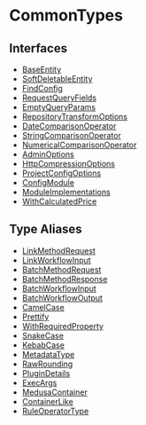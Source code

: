 
# CommonTypes

## Interfaces

- [BaseEntity](../CommonTypes/interfaces/types.CommonTypes.BaseEntity/page.mdx)
- [SoftDeletableEntity](../CommonTypes/interfaces/types.CommonTypes.SoftDeletableEntity/page.mdx)
- [FindConfig](../CommonTypes/interfaces/types.CommonTypes.FindConfig/page.mdx)
- [RequestQueryFields](../CommonTypes/interfaces/types.CommonTypes.RequestQueryFields/page.mdx)
- [EmptyQueryParams](../CommonTypes/interfaces/types.CommonTypes.EmptyQueryParams/page.mdx)
- [RepositoryTransformOptions](../CommonTypes/interfaces/types.CommonTypes.RepositoryTransformOptions/page.mdx)
- [DateComparisonOperator](../CommonTypes/interfaces/types.CommonTypes.DateComparisonOperator/page.mdx)
- [StringComparisonOperator](../CommonTypes/interfaces/types.CommonTypes.StringComparisonOperator/page.mdx)
- [NumericalComparisonOperator](../CommonTypes/interfaces/types.CommonTypes.NumericalComparisonOperator/page.mdx)
- [AdminOptions](../CommonTypes/interfaces/types.CommonTypes.AdminOptions/page.mdx)
- [HttpCompressionOptions](../CommonTypes/interfaces/types.CommonTypes.HttpCompressionOptions/page.mdx)
- [ProjectConfigOptions](../CommonTypes/interfaces/types.CommonTypes.ProjectConfigOptions/page.mdx)
- [ConfigModule](../CommonTypes/interfaces/types.CommonTypes.ConfigModule/page.mdx)
- [ModuleImplementations](../CommonTypes/interfaces/types.CommonTypes.ModuleImplementations/page.mdx)
- [WithCalculatedPrice](../CommonTypes/interfaces/types.CommonTypes.WithCalculatedPrice/page.mdx)

## Type Aliases

- [LinkMethodRequest](../CommonTypes/types/types.CommonTypes.LinkMethodRequest/page.mdx)
- [LinkWorkflowInput](../CommonTypes/types/types.CommonTypes.LinkWorkflowInput/page.mdx)
- [BatchMethodRequest](../CommonTypes/types/types.CommonTypes.BatchMethodRequest/page.mdx)
- [BatchMethodResponse](../CommonTypes/types/types.CommonTypes.BatchMethodResponse/page.mdx)
- [BatchWorkflowInput](../CommonTypes/types/types.CommonTypes.BatchWorkflowInput/page.mdx)
- [BatchWorkflowOutput](../CommonTypes/types/types.CommonTypes.BatchWorkflowOutput/page.mdx)
- [CamelCase](../CommonTypes/types/types.CommonTypes.CamelCase/page.mdx)
- [Prettify](../CommonTypes/types/types.CommonTypes.Prettify/page.mdx)
- [WithRequiredProperty](../CommonTypes/types/types.CommonTypes.WithRequiredProperty/page.mdx)
- [SnakeCase](../CommonTypes/types/types.CommonTypes.SnakeCase/page.mdx)
- [KebabCase](../CommonTypes/types/types.CommonTypes.KebabCase/page.mdx)
- [MetadataType](../CommonTypes/types/types.CommonTypes.MetadataType/page.mdx)
- [RawRounding](../CommonTypes/types/types.CommonTypes.RawRounding/page.mdx)
- [PluginDetails](../CommonTypes/types/types.CommonTypes.PluginDetails/page.mdx)
- [ExecArgs](../CommonTypes/types/types.CommonTypes.ExecArgs/page.mdx)
- [MedusaContainer](../CommonTypes/types/types.CommonTypes.MedusaContainer/page.mdx)
- [ContainerLike](../CommonTypes/types/types.CommonTypes.ContainerLike/page.mdx)
- [RuleOperatorType](../CommonTypes/types/types.CommonTypes.RuleOperatorType/page.mdx)
